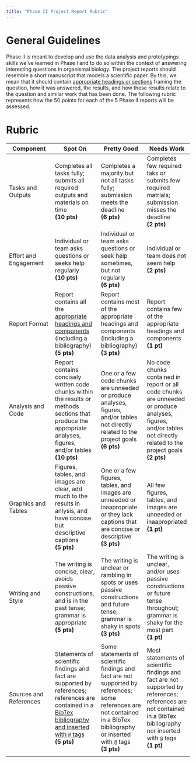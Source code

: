 ```yaml
---
title: "Phase II Project Report Rubric"
---
```


# General Guidelines

Phase II is meant to develop and use the data analysis and prototypings skills we've learned in Phase I and to do so within the context of answering interesting questions in organismal biology. The project reports should resemble a short manuscript that models a scientific paper. By this, we mean that it should contain [appropriate headings or sections](mod4_proj.html#Headers) framing the question, how it was answered, the results, and how these results relate to the question and similar work that has been done. The following rubric represents how the 50 points for each of the 5 Phase II reports will be assessed.

# Rubric
 |Component| **Spot On** |  **Pretty Good** | **Needs Work**  
|--------|-------- |-------- |--------
| Tasks and Outputs | Completes all tasks fully; submits all required outputs and materials on time  <br>**(10 pts)** | Completes a majority but not all tasks fully; submission meets the deadline  <br>**(6 pts)** | Completes few required taks or submits few required matrials; submission misses the deadline <br>**(2 pts)**
| Effort and Engagement | Individual or team asks questions or seeks help regularly <br>**(10 pts)**|  Individual or team asks questions or seek help sometimes, but not regularly <br>**(6 pts)**  |  Individual or team does not seem help <br>**(2 pts)**
| Report Format | Report contains all the [appropriate headings and components](mod4_proj.html#Headers) (including a bibliography) <br>**(5 pts)**|  Report contains most of the appropriate headings and components (including a bibliography) <br>**(3 pts)** |  Report contains few of the appropriate headings and components <br>**(1 pt)**
| Analysis and Code | Report contains concisely written code chunks within the results or methods sections that produce the appropriate analyses, figures, and/or tables <br>**(10 pts)**|  One or a few code chunks are unneeded or produce analyses, figures, and/or tables not directly related to the project goals <br>**(6 pts)**| No code chunks contained in report or all code chunks are unneeded or produce analyses, figures, and/or tables not directly related to the project goals <br>**(2 pts)** 
| Graphics and Tables | Figures, tables, and images are clear, add much to the results in anlysis, and have concise but descriptive captions <br>**(5 pts)**|   One or a few figures, tables, and images are unneeded or inaapropriate or they lack captions that are concise or descriptive  <br>**(3 pts)**|  All few figures, tables, and images are unneeded or inaapropriated <br>**(1 pt)**
| Writing and Style | The writing is concise, clear, avoids passive constructions, and is in the past tense; grammar is appropriate <br>**(5 pts)**|   The writing is unclear or rambling in spots or uses passive constructions and future tense; grammar is shaky in spots <br>**(3 pts)** |   The writing is unclear, and/or uses passive constructions or future tense throughout; grammar is shaky for the most part <br>**(1 pt)**
| Sources and References | Statements of scientific findings and fact are supported by references; references are contained in a [BibTex bibliography and inserted with `@` tags](mod4_proj.html#Inserting_References)  <br>**(5 pts)**| Some statements of scientific findings and fact are not supported by references; some references are not contained in a BibTex bibliography or inserted with `@` tags <br>**(3 pts)** |   Most statements of scientific findings and fact are not supported by references; references are not contained in a BibTex bibliography nor inserted with `@` tags <br>**(1 pt)**
||||
